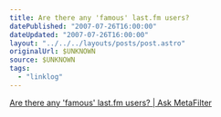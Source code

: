 ```yaml
---
title: Are there any 'famous' last.fm users?
datePublished: "2007-07-26T16:00:00"
dateUpdated: "2007-07-26T16:00:00"
layout: "../../../layouts/posts/post.astro"
originalUrl: $UNKNOWN
source: $UNKNOWN
tags:
  - "linklog"
---
```


[Are there any 'famous' last.fm users? | Ask MetaFilter](https://ask.metafilter.com/67839/Are-there-any-famous-lastfm-users)
